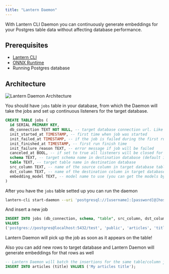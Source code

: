```yaml
---
title: "Lantern Daemon"
---
```


With Lantern CLI Daemon you can continuously generate embeddings for your Postgres table data without affecting database performance.

## Prerequisites
- [Lantern CLI](/lantern-cli/overview)
- [ONNX Runtime](/lantern-cli/install-onnx-runtime)
- Running Postgres database

## Architecture

![Lantern Daemon Architecture](/lantern-cli/daemon-architecture.jpg)

You should have `jobs` table in your database, from which the Daemon will take the jobs and set up continuous listeners for the target database.

```sql
CREATE TABLE jobs (
  id SERIAL PRIMARY KEY,
  db_connection TEXT NOT NULL, -- target database connection url. Like postgresql://[username]:[password]@[host]:[port]/[dbname]
  init_started_at TIMESTAMP, -- first time when job was started
  init_failed_at TIMESTAMP, -- if the job is failed during the first run
  init_finished_at TIMESTAMP, -- first run finish time
  init_failure_reason TEXT, -- error message if job will be failed
  canceled_at BOOL, -- if set to true all listeners will be closed for that job. This can be change while daemon is running
  schema TEXT, -- target schema name in destination database (default is public)
  table TEXT, -- target table name in destination database
  src_column TEXT, -- name of the source column in target database table
  dst_column TEXT, -- name of the destination column in target database table under which the embeddings will be generated
  embedding_model TEXT, -- model name to use (you can get the models by running lantern-cli show-models)
)
```

After you have the `jobs` table setted up you can run the daemon

```bash
lantern-cli start-daemon --uri 'postgresql://[username]:[password]@[host]:[port]/[dbname]' --table jobs
```

And insert a new job

```sql
INSERT INTO jobs (db_connection, schema, "table", src_column, dst_column, embedding_model) 
VALUES 
('postgres://postgres@localhost:5432/test', 'public', 'articles', 'title', 'title_embedding', 'microsoft/all-MiniLM-L12-v2');
```

Lantern Daemon will pick up the job as soon as it appears on the table!

Also you can add new rows to target database and Lantern Daemon will generate embeddings for that rows as well

```sql
-- Lantern Daemon will batch the insertions for the same table/column jobs and generate embeddings for them
INSERT INTO articles (title) VALUES ('My articles title'); 
```
